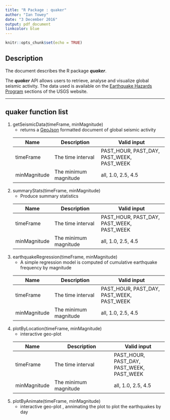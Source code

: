 ```yaml
---
title: "R Package : quaker"
author: "Ian Towey"
date: "3 December 2016"
output: pdf_document
linkcolor: blue
---
```


```r
knitr::opts_chunk$set(echo = TRUE)
```

## Description

The document describes the R package **_quaker_**.

The **_quaker_** API allows users to retrieve, analyse and visualize global seismic activity. The data used is available on the [Earthquake Hazards Program](http://earthquake.usgs.gov/earthquakes/feed/v1.0/geojson.php) sections of the USGS website. 


***
## quaker function list

1. getSeismicData(timeFrame, minMagnitude)
    + returns a [GeoJson](http://geojson.org/) formatted document of global seismic activity

    |Name           |  Description            | Valid input    
    ----------------|-------------------------|-------------------------------------
    |  timeFrame    |  The time interval      | PAST_HOUR, PAST_DAY, PAST_WEEK, PAST_WEEK
    |  minMagnitude |  The minimum magnitude  | all, 1.0, 2.5, 4.5
    
2. summaryStats(timeFrame, minMagnitude)
    + Produce summary statistics

    |Name           |  Description            | Valid input    
    ----------------|-------------------------|-------------------------------------
    |  timeFrame    |  The time interval      | PAST_HOUR, PAST_DAY, PAST_WEEK, PAST_WEEK
    |  minMagnitude |  The minimum magnitude  | all, 1.0, 2.5, 4.5
                          
3. earthquakeRegression(timeFrame, minMagnitude)
    + A simple regression model is computed of cumulative earthquake frequency by magnitude 

    |Name           |  Description            | Valid input    
    ----------------|-------------------------|-------------------------------------
    |  timeFrame    |  The time interval      | PAST_HOUR, PAST_DAY, PAST_WEEK, PAST_WEEK
    |  minMagnitude |  The minimum magnitude  | all, 1.0, 2.5, 4.5

4. plotByLocation(timeFrame, minMagnitude)
    + interactive geo-plot 
    
    |Name           |  Description                    | Valid input    
    ----------------|---------------------------------|-----------------------------
    |  timeFrame    |  The time interval              | PAST_HOUR, PAST_DAY, PAST_WEEK, PAST_WEEK
    |  minMagnitude |  The minimum magnitude          | all, 1.0, 2.5, 4.5

5. plotByAnimate(timeFrame, minMagnitude)
    + interactive geo-plot , annimating the plot to plot the earthquakes by day
